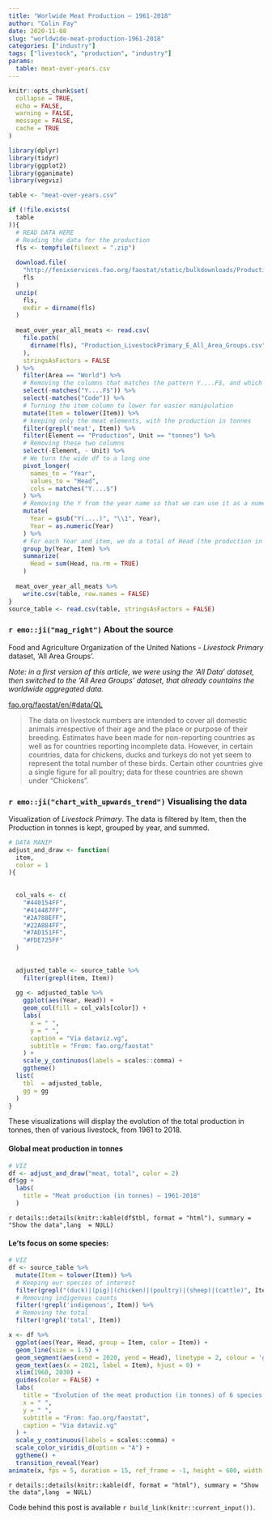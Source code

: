 ```yaml
---
title: "Worlwide Meat Production — 1961-2018"
author: "Colin Fay"
date: 2020-11-08
slug: "worldwide-meat-production-1961-2018"
categories: ["industry"]
tags: ["livestock", "production", "industry"]
params:
  table: meat-over-years.csv
---
```


```r
knitr::opts_chunk$set(
  collapse = TRUE, 
  echo = FALSE, 
  warning = FALSE, 
  message = FALSE, 
  cache = TRUE
)

library(dplyr)
library(tidyr)
library(ggplot2)
library(gganimate)
library(vegviz)

table <- "meat-over-years.csv"

if (!file.exists(
  table
)){
  # READ DATA HERE
  # Reading the data for the production
  fls <- tempfile(fileext = ".zip")
  
  download.file(
    "http://fenixservices.fao.org/faostat/static/bulkdownloads/Production_LivestockPrimary_E_All_Area_Groups.zip", 
    fls
  )
  unzip(
    fls,
    exdir = dirname(fls)
  )
  
  meat_over_year_all_meats <- read.csv(
    file.path(
      dirname(fls), "Production_LivestockPrimary_E_All_Area_Groups.csv"
    ), 
    stringsAsFactors = FALSE
  ) %>%
    filter(Area == "World") %>%
    # Removing the columns that matches the pattern Y....F$, and which are encoded
    select(-matches("Y....F$")) %>%
    select(-matches("Code")) %>%
    # Turning the item column to lower for easier manipulation
    mutate(Item = tolower(Item)) %>%
    # keeping only the meat elements, with the production in tonnes
    filter(grepl('meat', Item)) %>%
    filter(Element == "Production", Unit == "tonnes") %>% 
    # Removing these two columns
    select(-Element, - Unit) %>%
    # We turn the wide df to a long one
    pivot_longer(
      names_to = "Year", 
      values_to = "Head", 
      cols = matches("Y....$")
    ) %>%
    # Removing the Y from the year name so that we can use it as a numeric
    mutate(
      Year = gsub("Y(....)", "\\1", Year), 
      Year = as.numeric(Year)
    ) %>%
    # For each Year and item, we do a total of Head (the production in tonnes)
    group_by(Year, Item) %>%
    summarize(
      Head = sum(Head, na.rm = TRUE)
    )
  
  meat_over_year_all_meats %>%
    write.csv(table, row.names = FALSE)
}
source_table <- read.csv(table, stringsAsFactors = FALSE)
```

### `r emo::ji("mag_right")` About the source 

::: {.source}
Food and Agriculture Organization of the United Nations - _Livestock Primary_ dataset, 'All Area Groups'.
::: 

_Note: in a first version of this article, we were using the 'All Data' dataset, then switched to the 'All Area Groups' dataset, that already countains the worldwide aggregated data._

::: {.link}
[fao.org/faostat/en/#data/QL](https://www.fao.org/faostat/en/#data/QL)
:::

::: {.count}
> The data on livestock numbers are intended to cover all domestic animals irrespective of their age and the place or purpose of their breeding. Estimates have been made for non-reporting countries as well as for countries reporting incomplete data. However, in certain countries, data for chickens, ducks and turkeys do not yet seem to represent the total number of these birds. Certain other countries give a single figure for all poultry; data for these countries are shown under “Chickens”.
:::


### `r emo::ji("chart_with_upwards_trend")` Visualising the data

Visualization of _Livestock Primary_.
The data is filtered by Item, then the Production in tonnes is kept, grouped by year, and summed. 

```r
# DATA MANIP
adjust_and_draw <- function(
  item, 
  color = 1
){
  
  
  col_vals <- c(
    "#440154FF",
    "#414487FF", 
    "#2A788EFF", 
    "#22A884FF", 
    "#7AD151FF", 
    "#FDE725FF"
  )
  
  
  adjusted_table <- source_table %>%  
    filter(grepl(item, Item))
  
  gg <- adjusted_table %>%
    ggplot(aes(Year, Head)) + 
    geom_col(fill = col_vals[color]) + 
    labs(
      x = " ", 
      y = " ", 
      caption = "Via dataviz.vg",
      subtitle = "From: fao.org/faostat"
    ) +
    scale_y_continuous(labels = scales::comma) + 
    ggtheme()
  list(
    tbl  = adjusted_table, 
    gg = gg
  )
}

```


These visualizations will display the evolution of the total production in tonnes, then of various livestock, from 1961 to 2018.

#### Global meat production in tonnes

```r
# VIZ
df <- adjust_and_draw("meat, total", color = 2)
df$gg + 
  labs(
    title = "Meat production (in tonnes) — 1961-2018"
  )
```

`r details::details(knitr::kable(df$tbl, format = "html"), summary = "Show the data",lang  = NULL)`

#### Le'ts focus on some species:

```r
# VIZ
df <- source_table %>%  
  mutate(Item = tolower(Item)) %>%
  # Keeping our species of interest
  filter(grepl("(duck)|(pig)|(chicken)|(poultry)|(sheep)|(cattle)", Item)) %>%
  # Removing indigenous counts
  filter(!grepl('indigenous', Item)) %>% 
  # Removing the total
  filter(!grepl('total', Item))
```

::: {.animated}

```r
x <- df %>%
  ggplot(aes(Year, Head, group = Item, color = Item)) + 
  geom_line(size = 1.5) + 
  geom_segment(aes(xend = 2020, yend = Head), linetype = 2, colour = 'grey') + 
  geom_text(aes(x = 2021, label = Item), hjust = 0) +
  xlim(1960, 2030) + 
  guides(color = FALSE) + 
  labs(
    title = "Evolution of the meat production (in tonnes) of 6 species — 1961-2018",
    x = " ", 
    y = " ",
    subtitle = "From: fao.org/faostat", 
    caption = "Via dataviz.vg"
  ) +
  scale_y_continuous(labels = scales::comma) + 
  scale_color_viridis_d(option = "A") +
  ggtheme() + 
  transition_reveal(Year)
animate(x, fps = 5, duration = 15, ref_frame = -1, height = 600, width =1200)

```

:::

`r details::details(knitr::kable(df, format = "html"), summary = "Show the data",lang  = NULL)`

::: {.code}
Code behind this post is available `r build_link(knitr::current_input())`. 
:::
